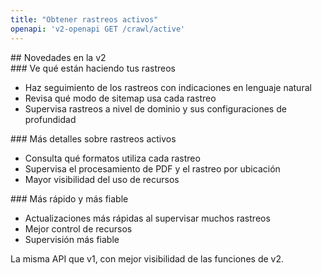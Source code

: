 ```yaml
---
title: "Obtener rastreos activos"
openapi: 'v2-openapi GET /crawl/active'
---
```


<div id="whats-new-in-v2">
  ## Novedades en la v2
</div>

<div id="see-what-your-crawls-are-doing">
  ### Ve qué están haciendo tus rastreos
</div>

- Haz seguimiento de los rastreos con indicaciones en lenguaje natural
- Revisa qué modo de sitemap usa cada rastreo
- Supervisa rastreos a nivel de dominio y sus configuraciones de profundidad

<div id="more-details-on-active-crawls">
  ### Más detalles sobre rastreos activos
</div>

- Consulta qué formatos utiliza cada rastreo
- Supervisa el procesamiento de PDF y el rastreo por ubicación
- Mayor visibilidad del uso de recursos

<div id="faster-and-more-reliable">
  ### Más rápido y más fiable
</div>

- Actualizaciones más rápidas al supervisar muchos rastreos
- Mejor control de recursos
- Supervisión más fiable

La misma API que v1, con mejor visibilidad de las funciones de v2.